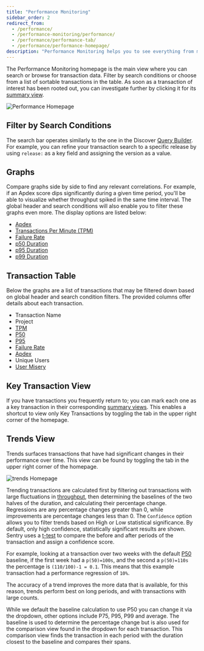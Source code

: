 ```yaml
---
title: "Performance Monitoring"
sidebar_order: 2
redirect_from:
  - /performance/
  - /performance-monitoring/performance/
  - /performance/performance-tab/
  - /performance/performance-homepage/
description: "Performance Monitoring helps you to see everything from macro-level metrics to micro-level spans, and you'll be able to cross-reference transactions with related issues, and customize queries."
---
```


The Performance Monitoring homepage is the main view where you can search or browse for transaction data. Filter by search conditions or choose from a list of sortable transactions in the table. As soon as a transaction of interest has been rooted out, you can investigate further by clicking it for its [summary view](/product/performance/transaction-summary/).

![Performance Homepage](perf-homepage.png)

## Filter by Search Conditions

The search bar operates similarly to the one in the Discover [Query Builder](/product/discover-queries/query-builder/#filter-by-search-conditions). For example, you can refine your transaction search to a specific release by using `release:` as a key field and assigning the version as a value.

## Graphs

Compare graphs side by side to find any relevant correlations. For example, if an Apdex score dips significantly during a given time period, you'll be able to visualize whether throughput spiked in the same time interval. The global header and search conditions will also enable you to filter these graphs even more. The display options are listed below:

- [Apdex](/product/performance/metrics/#apdex)
- [Transactions Per Minute (TPM)](/product/performance/metrics/#throughput-total-tpm-tps)
- [Failure Rate](/product/performance/metrics/#failure-rate)
- [p50 Duration](/product/performance/metrics/#p50-threshold)
- [p95 Duration](/product/performance/metrics/#p95-threshold)
- [p99 Duration](/product/performance/metrics/#p99-threshold)

## Transaction Table

Below the graphs are a list of transactions that may be filtered down based on global header and search condition filters. The provided columns offer details about each transaction.

- Transaction Name
- Project
- [TPM](/product/performance/metrics/#throughput-total-tpm-tps)
- [P50](/product/performance/metrics/#average-transaction-duration)
- [P95](/product/performance/metrics/#p95-threshold)
- [Failure Rate](/product/performance/metrics/#failure-rate)
- [Apdex](/product/performance/metrics/#apdex)
- Unique Users
- [User Misery](/product/performance/metrics/#user-misery)

## Key Transaction View

If you have transactions you frequently return to; you can mark each one as a key transaction in their corresponding [summary views](/product/performance/transaction-summary/#key-transaction). This enables a shortcut to view only Key Transactions by toggling the tab in the upper right corner of the homepage.

## Trends View

Trends surfaces transactions that have had significant changes in their performance over time. This view can be found by toggling the tab in the upper right corner of the homepage.

![trends Homepage](trends-homepage.png)

Trending transactions are calculated first by filtering out transactions with large fluctuations in [throughput](/product/performance/metrics/#throughput-total-tpm-tps), then determining the baselines of the two halves of the duration, and calculating their percentage change. Regressions are any percentage changes greater than 0, while improvements are percentage changes less than 0.
The `Confidence` option allows you to filter trends based on High or Low statistical significance. By default, only high confidence, statistically significant results are shown. Sentry uses a [t-test](https://en.wikipedia.org/wiki/Welch%27s_t-test) to compare the before and after periods of the transaction and assign a confidence score. 

For example, looking at a transaction over two weeks with the default [P50](/product/performance/metrics/#average-transaction-duration) baseline, if the first week had a `p(50)=100s`, and the second a `p(50)=110s` the percentage is `(110/100)-1 = 0.1`. This means that this example transaction had a performance regression of `10%`.

The accuracy of a trend improves the more data that is available, for this reason, trends perform best on long periods, and with transactions with large counts.

While we default the baseline calculation to use P50 you can change it via the dropdown, other options include P75, P95, P99 and average. The baseline is used to determine the percentage change but is also used for the comparison view found in the dropdown for each transaction. This comparison view finds the transaction in each period with the duration closest to the baseline and compares their spans.
